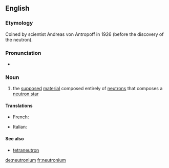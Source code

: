 ==English==

===Etymology===
Coined by scientist Andreas von Antropoff in 1926 (before the discovery of the neutron).

===Pronunciation===
* {{enPR|no͞o-trōʹnē-əm}}

===Noun===
{{wikipedia}}
{{en-noun|-}}

# {{context|physics|lang=en}} the [[supposed]] [[material]] composed entirely of [[neutron]]s that composes a [[neutron star]]

====Translations====
{{trans-top|neutron star material}}
* French: {{t+|fr|neutronium|m}}
{{trans-mid}}
* Italian: {{t|it|neutronio|m}}
{{trans-bottom}}

====See also====
* [[tetraneutron]]

[[de:neutronium]]
[[fr:neutronium]]
